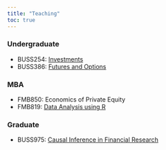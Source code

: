 ```yaml
---
title: "Teaching"
toc: true
---
```



### Undergraduate
- BUSS254: [Investments](https://github.com/chung-jiwoong/BUSS254-Slides)
- BUSS386: [Futures and Options](https://github.com/chung-jiwoong/BUSS386-Slides)


### MBA
- FMB850: Economics of Private Equity
- FMB819: [Data Analysis using R](https://github.com/chung-jiwoong/FMB819-Slides)


### Graduate
- BUSS975: [Causal Inference in Financial Research](https://github.com/chung-jiwoong/BUSS975-Slides)
